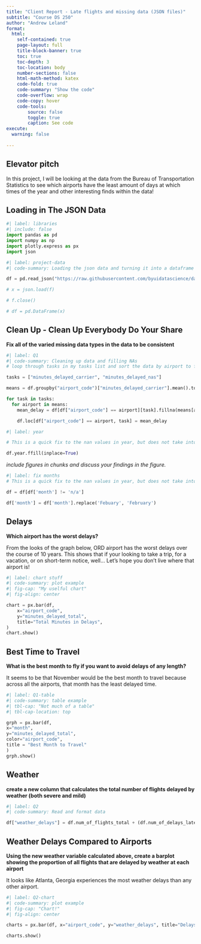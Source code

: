 ```yaml
---
title: "Client Report - Late flights and missing data (JSON files)"
subtitle: "Course DS 250"
author: "Andrew Leland"
format:
  html:
    self-contained: true
    page-layout: full
    title-block-banner: true
    toc: true
    toc-depth: 3
    toc-location: body
    number-sections: false
    html-math-method: katex
    code-fold: true
    code-summary: "Show the code"
    code-overflow: wrap
    code-copy: hover
    code-tools:
        source: false
        toggle: true
        caption: See code
execute: 
  warning: false
    
---
```


## Elevator pitch

In this project, I will be looking at the data from the Bureau of Transportation Statistics to see which airports have the least amount of days at which times of the year and other interesting finds within the data!

## Loading in The JSON Data

```python
#| label: libraries
#| include: false
import pandas as pd
import numpy as np
import plotly.express as px
import json
```

```python
#| label: project-data
#| code-summary: Loading the json data and turning it into a dataframe

df = pd.read_json("https://raw.githubusercontent.com/byuidatascience/data4missing/master/data-raw/flights_missing/flights_missing.json")

# x = json.load(f)

# f.close()

# df = pd.DataFrame(x)

```

## Clean Up - Clean Up Everybody Do Your Share
__Fix all of the varied missing data types in the data to be consistent__

```python
#| label: Q1
#| code-summary: Cleaning up data and filling NAs
# loop through tasks in my tasks list and sort the data by airport to find the mean of certain delays and fill the nan values with their respective mean.

tasks = ["minutes_delayed_carrier", "minutes_delayed_nas"]

means = df.groupby("airport_code")["minutes_delayed_carrier"].mean().to_dict()

for task in tasks:
  for airport in means:
    mean_delay = df[df["airport_code"] == airport][task].fillna(means[airport])

    df.loc[df["airport_code"] == airport, task] = mean_delay

```

```python
#| label: year

# This is a quick fix to the nan values in year, but does not take into account if january is a nan value and we forward fill from last year

df.year.ffill(inplace=True)

```
_include figures in chunks and discuss your findings in the figure._

```python
#| label: fix months
# This is a quick fix to the nan values in year, but does not take into account if january is a nan value and we forward fill from last year

df = df[df['month'] != 'n/a']

df['month'] = df['month'].replace('Febuary', 'February')

```

## Delays

__Which airport has the worst delays?__

From the looks of the graph below, ORD airport has the worst delays over the course of 10 years. This shows that if your looking to take a trip, for a vacation, or on short-term notice, well... Let's hope you don't live where that airport is!


```python
#| label: chart stuff
#| code-summary: plot example
#| fig-cap: "My uselful chart"
#| fig-align: center

chart = px.bar(df,
    x="airport_code", 
    y="minutes_delayed_total",
    title="Total Minutes in Delays",
)
chart.show()
```

## Best Time to Travel

__What is the best month to fly if you want to avoid delays of any length?__

It seems to be that November would be the best month to travel because across all the airports, that month has the least delayed time.

```python
#| label: Q1-table
#| code-summary: table example
#| tbl-cap: "Not much of a table"
#| tbl-cap-location: top

grph = px.bar(df,
x="month",
y="minutes_delayed_total",
color="airport_code",
title = "Best Month to Travel"
)
grph.show()

```


## Weather

__create a new column that calculates the total number of flights delayed by weather (both severe and mild)__

```python
#| label: Q2
#| code-summary: Read and format data

df["weather_delays"] = df.num_of_flights_total + (df.num_of_delays_late_aircraft * .3) + np.where(df['month'].isin(['April','May','June','July','August']), (df.num_of_delays_nas * .4), (df.num_of_delays_nas * .65))


```

## Weather Delays Compared to Airports

__Using the new weather variable calculated above, create a barplot showing the proportion of all flights that are delayed by weather at each airport__

It looks like Atlanta, Georgia experiences the most weather delays than any other airport.

```python
#| label: Q2-chart
#| code-summary: plot example
#| fig-cap: "Chart!"
#| fig-align: center

charts = px.bar(df, x="airport_code", y="weather_delays", title="Delays vs Airports")

charts.show()

```
